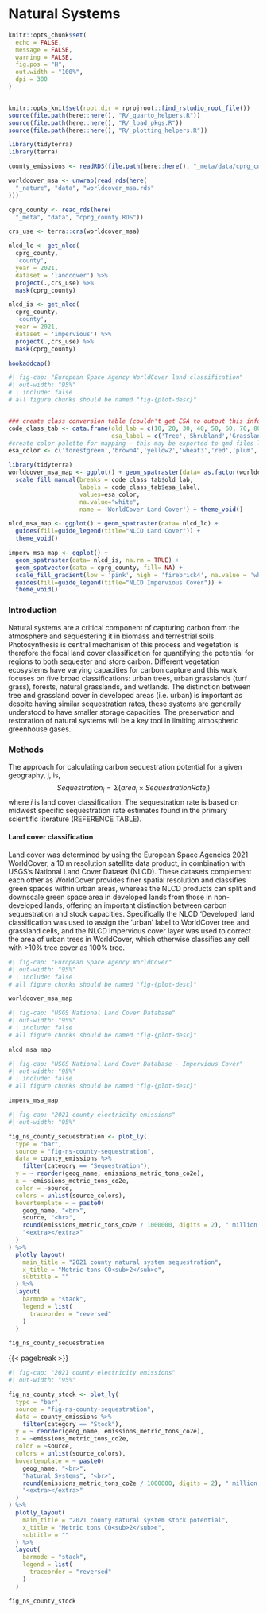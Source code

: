 # Natural Systems
```r
knitr::opts_chunk$set(
  echo = FALSE,
  message = FALSE,
  warning = FALSE,
  fig.pos = "H",
  out.width = "100%",
  dpi = 300
)


knitr::opts_knit$set(root.dir = rprojroot::find_rstudio_root_file())
source(file.path(here::here(), "R/_quarto_helpers.R"))
source(file.path(here::here(), "R/_load_pkgs.R"))
source(file.path(here::here(), "R/_plotting_helpers.R"))

library(tidyterra)
library(terra)

county_emissions <- readRDS(file.path(here::here(), "_meta/data/cprg_county_emissions.RDS"))

worldcover_msa <- unwrap(read_rds(here(
  "_nature", "data", "worldcover_msa.rds"
)))

cprg_county <- read_rds(here(
  "_meta", "data", "cprg_county.RDS"))

crs_use <- terra::crs(worldcover_msa)

nlcd_lc <- get_nlcd(
  cprg_county,
  'county',
  year = 2021,
  dataset = 'landcover') %>% 
  project(.,crs_use) %>% 
  mask(cprg_county)

nlcd_is <- get_nlcd(
  cprg_county,
  'county',
  year = 2021,
  dataset = 'impervious') %>% 
  project(.,crs_use) %>% 
  mask(cprg_county)

hookaddcap()
```


```r
#| fig-cap: "European Space Agency WorldCover land classification"
#| out-width: "95%"
# | include: false
# all figure chunks should be named "fig-{plot-desc}"


### create class conversion table (couldn't get ESA to output this info which would be cleaner)
code_class_tab <- data.frame(old_lab = c(10, 20, 30, 40, 50, 60, 70, 80, 90),
                             esa_label = c('Tree','Shrubland','Grassland','Cropland','Built-up','Bare','Snow','Water','Wetland'))
#create color palette for mapping - this may be exported to qmd files later
esa_color <- c('forestgreen','brown4','yellow2','wheat3','red','plum','lightblue','navy','mediumturquoise')

library(tidyterra)
worldcover_msa_map <- ggplot() + geom_spatraster(data= as.factor(worldcover_msa)) +
  scale_fill_manual(breaks = code_class_tab$old_lab,
                    labels = code_class_tab$esa_label,
                    values=esa_color,
                    na.value="white",
                    name = 'WorldCover Land Cover') + theme_void()

nlcd_msa_map <- ggplot() + geom_spatraster(data= nlcd_lc) +
  guides(fill=guide_legend(title="NLCD Land Cover")) +
  theme_void()

imperv_msa_map <- ggplot() +
  geom_spatraster(data= nlcd_is, na.rm = TRUE) +
  geom_spatvector(data = cprg_county, fill= NA) +
  scale_fill_gradient(low = 'pink', high = 'firebrick4', na.value = 'white') +
  guides(fill=guide_legend(title="NLCD Impervious Cover")) +
  theme_void()


```


### Introduction

Natural systems are a critical component of capturing carbon from the atmosphere and sequestering it in biomass and terrestrial soils. Photosynthesis is central mechanism of this process and vegetation is therefore the focal land cover classification for quantifying the potential for regions to both sequester and store carbon. Different vegetation ecosystems have varying capacities for carbon capture and this work focuses on five broad classifications: urban trees, urban grasslands (turf grass), forests, natural grasslands, and wetlands. The distinction between tree and grassland cover in developed areas (i.e. urban) is important as despite having similar sequestration rates, these systems are generally understood to have smaller storage capacities. The preservation and restoration of natural systems will be a key tool in limiting atmospheric greenhouse gases.

### Methods
  
The approach for calculating carbon sequestration potential for a given geography, j, is,
$$Sequestration_j = \Sigma (area_i \times {SequestrationRate_i}) $$
where *i* is land cover classification. The sequestration rate is based on midwest specific sequestration rate estimates found in the primary scientific literature (REFERENCE TABLE). 

#### Land cover classification

Land cover was determined by using the European Space Agencies 2021 WorldCover, a 10 m resolution satellite data product, in combination with USGS's National Land Cover Dataset (NLCD). These datasets complement each other as WorldCover provides finer spatial resolution and classifies green spaces within urban areas, whereas the NLCD products can split and downscale green space area in developed lands from those in non-developed lands, offering an important distinction between carbon sequestration and stock capacities. Specifically the NLCD 'Developed' land classification was used to assign the 'urban' label to WorldCover tree and grassland cells, and the NLCD impervious cover layer was used to correct the area of urban trees in WorldCover, which otherwise classifies any cell with >10% tree cover as 100% tree.


```r
#| fig-cap: "European Space Agency WorldCover"
#| out-width: "95%"
# | include: false
# all figure chunks should be named "fig-{plot-desc}"

worldcover_msa_map

```


```r
#| fig-cap: "USGS National Land Cover Database"
#| out-width: "95%"
# | include: false
# all figure chunks should be named "fig-{plot-desc}"

nlcd_msa_map

```

```r
#| fig-cap: "USGS National Land Cover Database - Impervious Cover"
#| out-width: "95%"
# | include: false
# all figure chunks should be named "fig-{plot-desc}"

imperv_msa_map

```

```r
#| fig-cap: "2021 county electricity emissions"
#| out-width: "95%"

fig_ns_county_sequestration <- plot_ly(
  type = "bar",
  source = "fig-ns-county-sequestration",
  data = county_emissions %>%
    filter(category == "Sequestration"),
  y = ~ reorder(geog_name, emissions_metric_tons_co2e),
  x = ~emissions_metric_tons_co2e,
  color = ~source,
  colors = unlist(source_colors),
  hovertemplate = ~ paste0(
    geog_name, "<br>",
    source, "<br>",
    round(emissions_metric_tons_co2e / 1000000, digits = 2), " million metric tons CO<sub>2</sub>e", "<br>",
    "<extra></extra>"
  )
) %>%
  plotly_layout(
    main_title = "2021 county natural system sequestration",
    x_title = "Metric tons CO<sub>2</sub>e",
    subtitle = ""
  ) %>%
  layout(
    barmode = "stack",
    legend = list(
      traceorder = "reversed"
    )
  )

fig_ns_county_sequestration
```
{{< pagebreak >}}


```r
#| fig-cap: "2021 county electricity emissions"
#| out-width: "95%"

fig_ns_county_stock <- plot_ly(
  type = "bar",
  source = "fig-ns-county-sequestration",
  data = county_emissions %>%
    filter(category == "Stock"),
  y = ~ reorder(geog_name, emissions_metric_tons_co2e),
  x = ~emissions_metric_tons_co2e,
  color = ~source,
  colors = unlist(source_colors),
  hovertemplate = ~ paste0(
    geog_name, "<br>",
    "Natural Systems", "<br>",
    round(emissions_metric_tons_co2e / 1000000, digits = 2), " million metric tons CO<sub>2</sub>e", "<br>",
    "<extra></extra>"
  )
) %>%
  plotly_layout(
    main_title = "2021 county natural system stock potential",
    x_title = "Metric tons CO<sub>2</sub>e",
    subtitle = ""
  ) %>%
  layout(
    barmode = "stack",
    legend = list(
      traceorder = "reversed"
    )
  )

fig_ns_county_stock
```
